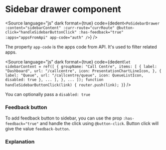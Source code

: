 # Sidebar drawer component




<Story of={PoSidebarDrawerStories.SidebarDrawer} />

<Source
	language="js"
	dark
	format={true}
	code={dedent`
    <PoSidebarDrawer
			:content="sidebarContent"
      :curr-route="currRoute"
			@button-click="handleSidebarButtonClick"
			:has-feedback="true"
			:apps="appsFromApi"
			app-code="auth"
		/>
  `}
/>

The property `app-code` is the apps code from API. It's used to filter related apps.

<Source
	language="js"
	dark
	format={true}
	code={dedent`
    let sidebarContent = ref([
      {
        groupName: "Call Centre",
        items: [
          {
            label: "Dashboard",
            url: "/callcentre",
            icon: PresentationChartLineIcon,
          },
          {
            label: "Queue",
            url: "/callcentre/queue",
            icon: QueueListIcon,
            disabled: true
          },
          ...
        ],
      },
      ...
    ]);
    function handleSidebarButtonClick(link) {
        router.push(link);
    }
  `}
/>

You can optionally pass a `disabled: true`

### Feedback button

To add feedback button to sidebar, you can use the prop `:has-feedback="true"` and handle the click using `@button-click`. Button click will give the value `feedback-button`.

### Explanation

<ArgTypes of={PoSidebarDrawerStories} />
